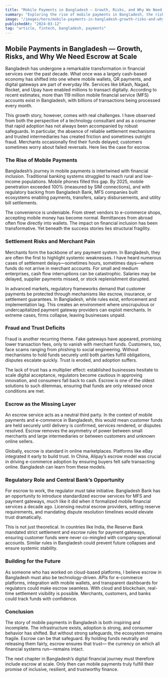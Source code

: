 ```yaml
---
title: "Mobile Payments in Bangladesh — Growth, Risks, and Why We Need Escrow at Scale"
summary: "Exploring the rise of mobile payments in Bangladesh, the risks of weak settlement systems, and why escrow services could be the missing layer of trust."
image: "/images/hero/mobile-payments-in-bangladesh-growth-risks-and-why-we-need-escrow-at-scale.jpg"
publishedAt: "2024-03-12"
tag: "article, fintech, bangladesh, payments"
---
```


## Mobile Payments in Bangladesh — Growth, Risks, and Why We Need Escrow at Scale

Bangladesh has undergone a remarkable transformation in financial services over the past decade. What once was a largely cash-based economy has shifted into one where mobile wallets, QR payments, and digital gateways are part of everyday life. Services like bKash, Nagad, Rocket, and Upay have enabled millions to transact digitally. According to recent estimates, more than 119 million mobile financial service (MFS) accounts exist in Bangladesh, with billions of transactions being processed every month.

This growth story, however, comes with real challenges. I have observed from both the perspective of a technology consultant and as a consumer that rapid adoption has not always been accompanied by robust safeguards. In particular, the absence of reliable settlement mechanisms and trusted intermediaries has created friction and sometimes outright fraud. Merchants occasionally find their funds delayed; customers sometimes worry about failed reversals. Here lies the case for escrow.

### The Rise of Mobile Payments

Bangladesh’s journey in mobile payments is intertwined with financial inclusion. Traditional banking systems struggled to reach rural and low-income populations. Mobile phones filled this gap. By 2025, mobile penetration exceeded 100% (measured by SIM connections), and with regulatory backing from Bangladesh Bank, MFS companies built ecosystems enabling payments, transfers, salary disbursements, and utility bill settlements.

The convenience is undeniable. From street vendors to e-commerce shops, accepting mobile money has become normal. Remittances from abroad often flow directly into wallets. The impact on financial inclusion has been transformative. Yet beneath the success stories lies structural fragility.

### Settlement Risks and Merchant Pain

Merchants form the backbone of any payment system. In Bangladesh, they are often the first to highlight systemic weaknesses. I have heard numerous cases of settlement delays—sometimes hours, sometimes days—where funds do not arrive in merchant accounts. For small and medium enterprises, cash flow interruptions can be catastrophic. Salaries may be delayed, supplier payments missed, or stock replenishment disrupted.

In advanced markets, regulatory frameworks demand that customer payments be protected through mechanisms like escrow, insurance, or settlement guarantees. In Bangladesh, while rules exist, enforcement and implementation lag. This creates an environment where unscrupulous or undercapitalized payment gateway providers can exploit merchants. In extreme cases, firms collapse, leaving businesses unpaid.

### Fraud and Trust Deficits

Fraud is another recurring theme. Fake gateways have appeared, promising lower transaction fees, only to vanish with merchant funds. Customers, too, face scams ranging from phishing to social engineering. Without mechanisms to hold funds securely until both parties fulfill obligations, disputes escalate quickly. Trust is eroded, and adoption suffers.

The lack of trust has a multiplier effect: established businesses hesitate to scale digital acceptance, regulators become cautious in approving innovation, and consumers fall back to cash. Escrow is one of the oldest solutions to such dilemmas, ensuring that funds are only released once conditions are met.

### Escrow as the Missing Layer

An escrow service acts as a neutral third party. In the context of mobile payments and e-commerce in Bangladesh, this would mean customer funds are held securely until delivery is confirmed, services rendered, or disputes resolved. Escrow removes the asymmetry of power between small merchants and large intermediaries or between customers and unknown online sellers.

Globally, escrow is standard in online marketplaces. Platforms like eBay integrated it early to build trust. In China, Alipay’s escrow model was crucial in driving e-commerce adoption by ensuring buyers felt safe transacting online. Bangladesh can learn from these models.

### Regulatory Role and Central Bank’s Opportunity

For escrow to work, the regulator must take initiative. Bangladesh Bank has an opportunity to introduce standardized escrow services for MFS and payment gateways, much like it did when it formalized mobile financial services a decade ago. Licensing neutral escrow providers, setting reserve requirements, and mandating dispute resolution timelines would elevate trust dramatically.

This is not just theoretical. In countries like India, the Reserve Bank mandated strict settlement and escrow rules for payment gateways, ensuring customer funds were never co-mingled with company operational accounts. Similar rules in Bangladesh could prevent future collapses and ensure systemic stability.

### Building for the Future

As someone who has worked on cloud-based platforms, I believe escrow in Bangladesh must also be technology-driven. APIs for e-commerce platforms, integration with mobile wallets, and transparent dashboards for regulators could make escrow seamless. With cloud and blockchain, real-time settlement visibility is possible. Merchants, customers, and banks could track funds with confidence.

### Conclusion

The story of mobile payments in Bangladesh is both inspiring and incomplete. The infrastructure exists, adoption is strong, and consumer behavior has shifted. But without strong safeguards, the ecosystem remains fragile. Escrow can be that safeguard. By holding funds neutrally and releasing them fairly, escrow ensures that trust— the currency on which all financial systems run—remains intact.

The next chapter in Bangladesh’s digital financial journey must therefore include escrow at scale. Only then can mobile payments truly fulfill their promise of inclusive, resilient, and trustworthy finance.
